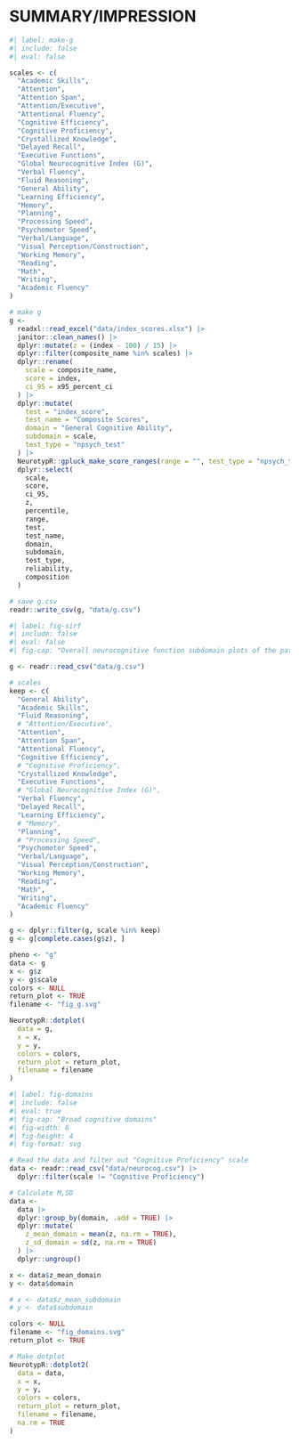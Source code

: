 # SUMMARY/IMPRESSION

```r
#| label: make-g
#| include: false
#| eval: false

scales <- c(
  "Academic Skills",
  "Attention",
  "Attention Span",
  "Attention/Executive",
  "Attentional Fluency",
  "Cognitive Efficiency",
  "Cognitive Proficiency",
  "Crystallized Knowledge",
  "Delayed Recall",
  "Executive Functions",
  "Global Neurocognitive Index (G)",
  "Verbal Fluency",
  "Fluid Reasoning",
  "General Ability",
  "Learning Efficiency",
  "Memory",
  "Planning",
  "Processing Speed",
  "Psychomotor Speed",
  "Verbal/Language",
  "Visual Perception/Construction",
  "Working Memory",
  "Reading",
  "Math",
  "Writing",
  "Academic Fluency"
)

# make g
g <-
  readxl::read_excel("data/index_scores.xlsx") |>
  janitor::clean_names() |>
  dplyr::mutate(z = (index - 100) / 15) |>
  dplyr::filter(composite_name %in% scales) |>
  dplyr::rename(
    scale = composite_name,
    score = index,
    ci_95 = x95_percent_ci
  ) |>
  dplyr::mutate(
    test = "index_score",
    test_name = "Composite Scores",
    domain = "General Cognitive Ability",
    subdomain = scale,
    test_type = "npsych_test"
  ) |>
  NeurotypR::gpluck_make_score_ranges(range = "", test_type = "npsych_test") |>
  dplyr::select(
    scale,
    score,
    ci_95,
    z,
    percentile,
    range,
    test,
    test_name,
    domain,
    subdomain,
    test_type,
    reliability,
    composition
  )

# save g.csv
readr::write_csv(g, "data/g.csv")
```

```r
#| label: fig-sirf
#| include: false
#| eval: false
#| fig-cap: "Overall neurocognitive function subdomain plots of the patient's strengths and weaknesses. _Note:_ _z_-Scores have a mean of 0 and a standard deviation of 1."

g <- readr::read_csv("data/g.csv")

# scales
keep <- c(
  "General Ability",
  "Academic Skills",
  "Fluid Reasoning",
  # "Attention/Executive",
  "Attention",
  "Attention Span",
  "Attentional Fluency",
  "Cognitive Efficiency",
  # "Cognitive Proficiency",
  "Crystallized Knowledge",
  "Executive Functions",
  # "Global Neurocognitive Index (G)",
  "Verbal Fluency",
  "Delayed Recall",
  "Learning Efficiency",
  # "Memory",
  "Planning",
  # "Processing Speed",
  "Psychomotor Speed",
  "Verbal/Language",
  "Visual Perception/Construction",
  "Working Memory",
  "Reading",
  "Math",
  "Writing",
  "Academic Fluency"
)

g <- dplyr::filter(g, scale %in% keep)
g <- g[complete.cases(g$z), ]

pheno <- "g"
data <- g
x <- g$z
y <- g$scale
colors <- NULL
return_plot <- TRUE
filename <- "fig_g.svg"

NeurotypR::dotplot(
  data = g,
  x = x,
  y = y,
  colors = colors,
  return_plot = return_plot,
  filename = filename
)
```

```r
#| label: fig-domains
#| include: false
#| eval: true
#| fig-cap: "Broad cognitive domains"
#| fig-width: 6
#| fig-height: 4
#| fig-format: svg

# Read the data and filter out "Cognitive Proficiency" scale
data <- readr::read_csv("data/neurocog.csv") |>
  dplyr::filter(scale != "Cognitive Proficiency")

# Calculate M,SD
data <-
  data |>
  dplyr::group_by(domain, .add = TRUE) |>
  dplyr::mutate(
    z_mean_domain = mean(z, na.rm = TRUE),
    z_sd_domain = sd(z, na.rm = TRUE)
  ) |>
  dplyr::ungroup()

x <- data$z_mean_domain
y <- data$domain

# x <- data$z_mean_subdomain
# y <- data$subdomain

colors <- NULL
filename <- "fig_domains.svg"
return_plot <- TRUE

# Make dotplot
NeurotypR::dotplot2(
  data = data,
  x = x,
  y = y,
  colors = colors,
  return_plot = return_plot,
  filename = filename,
  na.rm = TRUE
)
```

```{=typst}
#let domain(file_fig) = {
  let font = (font: "Roboto Slab", size: 0.9em)
  set text(..font)
  figure(
    [#image(file_fig, width: 70%)],
    placement: none,
    caption: figure.caption(
      position: bottom,
      [
        These plots illustrate the patient's performance across various neurocognitive function subdomains, with z-scores standardized to have a mean of 0 and a standard deviation of ±1, allowing for clear identification of relative strengths (above +1) and relative weaknesses (below -1).
        ],
    ),
    kind: "image",
    supplement: [Figure],
    gap: 0.5em,
  )
}
```

<!-- ```{=typst}
#let file_fig = "fig_g.svg"
#domain(file_fig)
``` -->


```{=typst}
#let file_fig = "fig_domains.svg"
#domain(file_fig)
```
